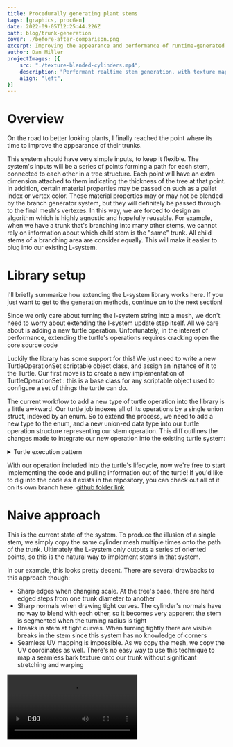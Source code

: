 ```yaml
---
title: Procedurally generating plant stems
tags: [graphics, procGen]
date: 2022-09-05T12:25:44.226Z
path: blog/trunk-generation
cover: ./before-after-comparison.png
excerpt: Improving the appearance and performance of runtime-generated branching trees
author: Dan Miller
projectImages: [{
    src: "./texture-blended-cylinders.mp4",
    description: "Performant realtime stem generation, with texture mapped uvs blended across multiple seamless texture pages",
    align: "left",
}]
---
```


# Overview

On the road to better looking plants, I finally reached the point where its time to improve the appearance of their trunks. 

This system should have very simple inputs, to keep it flexible. The system's inputs will be a series of points forming a path for each stem, connected to each other in a tree structure. Each point will have an extra dimension attached to them indicating the thickness of the tree at that point. In addition, certain material properties may be passed on such as a pallet index or vertex color. These material properties may or may not be blended by the branch generator system, but they will definitely be passed through to the final mesh's vertexes. In this way, we are forced to design an algorithm which is highly agnostic and hopefully reusable. For example, when we have a trunk that's branching into many other stems, we cannot rely on information about which child stem is the "same" trunk. All child stems of a branching area are consider equally. This will make it easier to plug into our existing L-system.

# Library setup

I'll briefly summarize how extending the L-system library works here. If you just want to get to the generation methods, continue on to the next section!

Since we only care about turning the l-system string into a mesh, we don't need to worry about extending the l-system update step itself. All we care about is adding a new turtle operation. Unfortunately, in the interest of performance, extending the turtle's operations requires cracking open the core source code

Luckily the library has some support for this! We just need to write a new TurtleOperationSet scriptable object class, and assign an instance of it to the Turtle. Our first move is to create a new implementation of TurtleOperationSet : this is a base class for any scriptable object used to configure a set of things the turtle can do.

The current workflow to add a new type of turtle operation into the library is a little awkward. Our turtle job indexes all of its operations by a single union struct, indexed by an enum. So to extend the process, we need to add a new type to the enum, and a new union-ed data type into our turtle operation structure representing our stem operation. This diff outlines the changes made to integrate our new operation into the existing turtle system:

<details>
  <summary>Turtle execution pattern</summary>

```diff-CSharp
  public enum TurtleOperationType : byte
  {
      ADD_ORGAN,
+     ADD_STEM,
      ROTATE,
      SCALE_TRANSFORM,
  }

+   public struct TurtleStemPlacementOperation
+   {
+       public byte materialIndex;
+       public ushort radialResolution;
+       public float baseLength;
+       public float baseRadius;

+       public void Operate(
+           ref TurtleState state,
+           int indexInString,
+           SymbolString<float> sourceString,
+           ...)
+       {
+         ...
+       }
+   }

  [StructLayout(LayoutKind.Explicit)]
  public struct TurtleOperation
  {
      [FieldOffset(0)] public TurtleOperationType operationType;
+     [FieldOffset(1)] public TurtleStemPlacementOperation stemOperation;
      [FieldOffset(1)] public TurtleOrganOperation meshOperation;
      [FieldOffset(1)] public TurtleScaleOperation scaleOperation;
      [FieldOffset(1)] public TurtleRotationOperation rotationOperation;

      public void Operate(
          ref TurtleState currentState,
          int indexInString,
          SymbolString<float> sourceString,
          ...)
      {
          switch (operationType)
          {
              case TurtleOperationType.ADD_ORGAN:
                  meshOperation.Operate(ref currentState, indexInString, sourceString, ...);
                  return;
+             case TurtleOperationType.ADD_STEM:
+                 stemOperation.Operate(ref currentState, indexInString, sourceString, ...);
+                 return;
              case TurtleOperationType.ROTATE:
                  rotationOperation.Operate(ref currentState, indexInString, sourceString);
                  return;
              case TurtleOperationType.SCALE_TRANSFORM:
                  scaleOperation.Operate(ref currentState, indexInString, sourceString);
                  return;
              default:
                  return;
          }
      }
  }


  [BurstCompile]
  public struct TurtleCompilationJob : IJob
  {
      [ReadOnly]
      public SymbolString<float> symbols;
      [ReadOnly]
      public NativeHashMap<int, TurtleOperation> operationsByKey;

      public TmpNativeStack<TurtleState> nativeTurtleStack;
      public CustomRuleSymbols customRules;
      public TurtleState currentState;

      public void Execute()
      {
          for (int symbolIndex = 0; symbolIndex < symbols.Length; symbolIndex++)
          {
              var symbol = symbols[symbolIndex];
              if (symbol == customRules.branchOpenSymbol)
              {
                  nativeTurtleStack.Push(currentState);
                  continue;
              }
              if (symbol == customRules.branchCloseSymbol)
              {
                  currentState = nativeTurtleStack.Pop();
                  continue;
              }
              if (operationsByKey.TryGetValue(symbol, out var operation))
              {
                  operation.Operate(
                      ref currentState,
                      symbolIndex,
                      symbols,
                      ...);
              }
          }
      }
  }
```
</details>

With our operation included into the turtle's lifecycle, now we're free to start implementing the code and pulling information out of the turtle! If you'd like to dig into the code as it exists in the repository, you can check out all of it on its own branch here: [github folder link](https://github.com/dsmiller95/LindenmayerPlantSimulation/tree/custom-stems/Packages/com.dman.l-system/Runtime/UnityObjects/TurtleOperations/TurtleStemTrunkComposite)

# Naive approach

This is the current state of the system. To produce the illusion of a single stem, we simply copy the same cylinder mesh multiple times onto the path of the trunk. Ultimately the L-system only outputs a series of oriented points, so this is the natural way to implement stems in that system.

In our example, this looks pretty decent. There are several drawbacks to this approach though:
- Sharp edges when changing scale. At the tree's base, there are hard edged steps from one trunk diameter to another
- Sharp normals when drawing tight curves. The cylinder's normals have no way to blend with each other, so it becomes very apparent the stem is segmented when the turning radius is tight
- Breaks in stem at tight curves. When turning tightly there are visible breaks in the stem since this system has no knowledge of corners
- Seamless UV mapping is impossible. As we copy the mesh, we copy the UV coordinates as well. There's no easy way to use this technique to map a seamless bark texture onto our trunk without significant stretching and warping





<Video src="./basic-mesh-copy.mp4" caption="The naive approach of copying many cylinders in a path" />


An easy way to expand on this is by welding the vertices of each mesh to each other.

# Welded cylinders

At this point we will abandon the idea of "copying" meshes, instead our system will dynamically generate all vertices and triangles for the trunk. Each stem segment will be replaced with only one circle of vertexes, and will draw triangles connecting to the previous stem segment to build the cylinder. The circle's orientation will come directly from the orientation used to copy the mesh, and triangles will be connected based on angle from the local y-axis. This is how that looks, compared to our previous approach. Note how the corners on the tightly curved fern fronds are much smoother:

<CompareSlider src1={copiedCylinders} src2={cylindersScronked} loop={false} />

This solves some of our problems! We no longer have sharp edges, and the normals blend nicely now that it is all in one connected mesh. No UVs yet. But, there is one problem! We have these weird scronkled regions wherever the tree branches into multiple segments. This is due to the fact that the organs' orientation actually rotate in multiple directions when splitting, this throws off the triangle linking.

## Descronkling

To visualize the base data, I rendered every stem "point" orientation as a basic axis visualizer. This comes from using the initial copy-mesh approach, and plugging in an axis indicator mesh. We can see that the orientation rotates nearly 180 degrees wherever the trunk splits:

<Video src="./orientation-visualization.mp4" caption="The local orientation of every stem segment in the plant" loop={false} />

We need to find a way to adjust our triangle indexes based on a rotational offset from the previous stem. Unfortunately, this means we must use *MATH* ! Don't worry though, most of it is handled by Matrix4x4 transformations for us. What we will do is project the y-axis of the next-segment onto the y-z plane of the previous-segment (in our coordinate system, x-axis is forward). Taking the angle between this projected vector and the y-axis vector of the previous-segment plane will give us our offset. Below is the code for this, unfortunately I don't have a good visualization for this. But I can recommend [this tool](https://www.falstad.com/dotproduct/) to help build intuition about dot-product's function.


<details>
  <summary>Offset Rotation calculation</summary>

```CSharp
/// <summary>
/// returns a value representing the rotation required to align the y axis of <paramref name="next"/> up as closely as possible to the y axis of <paramref name="parent"/>
/// </summary>
/// <param name="parent">the previous-stem orientation</param>
/// <param name="next">the next-stem orientation</param>
/// <returns>a value between -0.5 and 0.5, representing rotations about the x-axis from -180 to 180 degrees</returns>
static float GetNormalizedCircleOffset(Matrix4x4 parent, Matrix4x4 next)
{
    var parentBasisPlaneX = parent.MultiplyVector(new Vector3(0, 0, 1));
    var parentBasisPlaneY = parent.MultiplyVector(new Vector3(0, 1, 0));
    var parentBasisPlaneNormal = parent.MultiplyVector(new Vector3(1, 0, 0));

    var nextY = next.MultiplyVector(new Vector3(0, 1, 0));
    var nextYProjectedOnParentBasisPlane = ProjectOntoPlane(nextY, parentBasisPlaneX, parentBasisPlaneY);

    var angleOffset = Vector3.SignedAngle(parentBasisPlaneY, nextYProjectedOnParentBasisPlane, parentBasisPlaneNormal);
    return angleOffset / 360f;
}

static Vector3 ProjectOntoPlane(Vector3 projectionVector, Vector3 planeBasisX, Vector3 planeBasisY)
{
    var projectedX = planeBasisX * (Vector3.Dot(planeBasisX, projectionVector));
    var projectedY = planeBasisY * (Vector3.Dot(planeBasisY, projectionVector));
    return projectedX + projectedY;
}
```
</details>

With this normalized value, we can remap it to the # of vertices on our stem, and offset our triangle indexes accordingly:

```CSharp
// Add 1 to ensure the value is always positive. overflow will be handled by modulo operator when finding exact index.
var myCircleIndexOffset = (int)math.round((GetNormalizedCircleOffset(parentStem.orientation, pointTransform) + 1) * radialResolution);
```

<CompareSlider src1={cylindersScronked} src2={descronkled} loop={false} />

## Edge sliding

Much better, we've successfully descronkled our fern! There's one final touch we can improve though. The trunk becomes abruptly narrower when splitting. Currently, the first stem segment after a split is placed directly above the parent stem, so the cylinder downscales and overlaps with itself straight up. This produces the impression that the trunk first gets smaller, then splits in two. Ideally, this downscaling would also be accompanied with a movement in the new forward axis of each child stem segment, to imply that the trunk gets thinner at the same time as it splits off from the main trunk

We can fix this by offsetting all of the vertex circles by 1/2 of their length, effectively sliding the edge loops up along the mesh. Here's a comparison, it's a subtle difference but I think it helps. This also bears some benefit to the more tightly curved parts of the stem!

<CompareSlider src1={descronkled} src2={circleRingShifted} loop={false} />


# UV Mapping

Another drawback we can now address is seamless texturing! Our goal will be to wrap a seamlessly tiling texture around the trunk, and make sure it blends at least a little reasonably between stem segments and branching. The first approach we can try is wrapping the one axis of the uv map radially around the trunk. Luckily this part is pretty simple, we convert the angle to normalized coordinates in 0..1, and that's our x-coordinate! Easy... or so I thought. This approach actually requires an extra vertex in our circle mesh. Because UVs interpolate between vertexes, the very last vertex at uv `4/5` will interpolate down to the first vertex's `0/5` coordinate. So we need to break the mesh at the 0-th vertex, to make sure the uvs interpolate correctly. 

This is what we're missing without our extra vertex. Fixed mesh is on the right, improperly wrapped circle meshes on the left. It might be hard to catch, but sections of the tree on the left are blurrier and stretched due to the UVs interpolating at a higher gradient than they should be. With this issue fixed, the plant is looking pretty decent!

<CompareSlider src1={basicMapBrokenWrap} src2={basicMapFixedWrap} loop={false} />




# Texture Blending

Texture blending between different textures is something we'll want. The fresh growth tips of a tree never looks the same as the more gnarled, aged bark of the trunk, and we need to represent this smoothly!

To accomplish texture blending, we use the [Extra Vertex Data](https://github.com/dsmiller95/LindenmayerPlantSimulation/tree/master/Packages/com.dman.l-system#extra-vertex-data) l-system extension to indicate a texture-index in our shader, based on the depth of the L-system. In this case, we'll use 4 textures, each appearing less aged and more freshly grown. Here's the texture pallet itself, ordered top to bottom, left to right:

![The multi-species "bark" texture pallette](./bark_multi.png)

By mapping this onto our plant, we can get the thinnest stems looking much more realistically green. The texture blending shader also applies some adjustable fuzzing between adjacent textures in the map, which is why we will see spots of brown mixed in with the green.

<CompareSlider src1={basicMapFixedWrap} src2={textureBlendInitial} loop={false} />

Keen-eyed readers might recognize the new texture has no mipmaps, appearing more noisy. Those readers would be right! The shader currently accepts this texture as a texture3D with 4 z-levels to help with interpolation. But, when generating mipmaps on a texture that thin, unity will blend all of the z-levels together into an unrecognizable mess. So for now we just turn it off. To improve this the next shader version should probably use a Texure2D array and handle lerping between pallets manually.


# Performance

Since this is targeting real-time gameplay generation, any change we make must also consider how it affects performance. So, lets pull out the profiler! The meat of the new code we wrote is all inside the jobs threads, so we will compare how long the total mesh-building process takes with a mature tree. Another relevant property is the complexity of the resulting mesh. The previous method's pentagonal cylinder mesh used a total of 20 vertexes, and 16 triangles: a substantial sum compared to the new method's 6 vertexes and 10 triangles.

I selected the highest-value time for this process compared across about 10 different samples. This isn't the best way to gather info, but at least it gives us an idea of any large effects. here are the results:

![Starting performance](./performance-initial.png)

![Final performance](./performance-final.png)

Amazingly, our technique has actually decreased the time to run from 1.2ms to 0.9ms, almost 25% less time! My theory as to why is that even though we do more math per-stem-segment, this is offset by using nearly 1/4 the number of vertexes. The actual writing of data to memory isn't cheap, and the job generating our mesh bounds scales directly with vertex count. Overall, we see a 62% reduction in vertexes and a 22% reduction in triangles. This will make the resulting mesh much more performant to push onto the GPU, and to copy around in our game if we wish.

I'm very happy this solution does nothing to hamper the game speed, and in fact may speed it up slightly. I should be able to roll this out into Seeb Defender without concerns.

# Wrapping up

Overall, I consider this a great improvement over the existing system. I think there are yet many more details to consider, I'll summarize the possible next directions here:

1. Something similar to [Speed Tree's](https://docs.speedtree.com/doku.php?id=branchintersections) branch intersections would be phenomenal, but may not be practical under real-time gameplay constraints.
2. Normal blending along with uv mapping could improve smoothing at branch divisions
3. At the tree's branching points, the UVs are warped. Since we know an orientation change is happening there, this shifts the UV coordinates along with it. This is trickier to solve than the triangle matching problem, since if we simply remap the UVs for the first rotated circle we will also have to rotate the UVs for the next child circle.
4. The UVs are stretching out on the especially thin stems. This is because every stem segment wraps the whole texture's horizontal axis along its circumference, which means as the stems get thinner the texture will necessarily start compressing on itself. We'll need some way to adaptively tile or wrap textures around the stems to fix this problem.
5. Slightly unrelated to the stem generation, but revealed as a problem by this process. It would be ideal if the turtle system and this extension were completely separable. This would make the turtle system open to extension via composition, as opposed to requiring direct modification to the base library to add any new behavior.

Hopefully at some point in the future, I'll put up another post looking into at least one of these five improvements. Thanks for reading!

